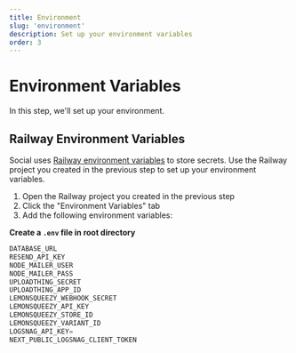 ```yaml
---
title: Environment
slug: 'environment'
description: Set up your environment variables
order: 3
---
```


# Environment Variables

In this step, we'll set up your environment.

## Railway Environment Variables

Social uses [Railway environment variables](https://docs.railway.app/guides/variables) to store secrets.
Use the Railway project you created in the previous step to set up your environment variables.

1. Open the Railway project you created in the previous step
2. Click the "Environment Variables" tab
3. Add the following environment variables:

**Create a `.env` file in root directory**

```js
DATABASE_URL
RESEND_API_KEY
NODE_MAILER_USER
NODE_MAILER_PASS
UPLOADTHING_SECRET
UPLOADTHING_APP_ID
LEMONSQUEEZY_WEBHOOK_SECRET
LEMONSQUEEZY_API_KEY
LEMONSQUEEZY_STORE_ID
LEMONSQUEEZY_VARIANT_ID
LOGSNAG_API_KEY=
NEXT_PUBLIC_LOGSNAG_CLIENT_TOKEN
```